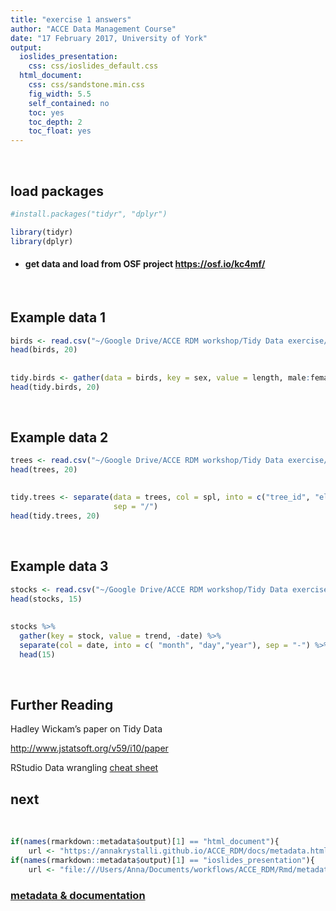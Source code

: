 ```yaml
---
title: "exercise 1 answers"
author: "ACCE Data Management Course"
date: "17 February 2017, University of York"
output:
  ioslides_presentation:
    css: css/ioslides_default.css
  html_document:
    css: css/sandstone.min.css
    fig_width: 5.5
    self_contained: no
    toc: yes
    toc_depth: 2
    toc_float: yes
---
```


<br>

## load packages

```r
#install.packages("tidyr", "dplyr")

library(tidyr)
library(dplyr)

```

- #### get data and load from **OSF project** <https://osf.io/kc4mf/>

<br>

## Example data 1 {.smaller}


```r
birds <- read.csv("~/Google Drive/ACCE RDM workshop/Tidy Data exercise/birds.csv")
head(birds, 20)

```



## 

```r
tidy.birds <- gather(data = birds, key = sex, value = length, male:female)
head(tidy.birds, 20)
```


<br>

## Example data 2


```r
trees <- read.csv("~/Google Drive/ACCE RDM workshop/Tidy Data exercise/trees.csv")
head(trees, 20)

```



## 

```r
tidy.trees <- separate(data = trees, col = spl, into = c("tree_id", "elevation"), 
                       sep = "/")
head(tidy.trees, 20)
```

<br>

## Example data 3 


```r
stocks <- read.csv("~/Google Drive/ACCE RDM workshop/Tidy Data exercise/stocks.csv")
head(stocks, 15)

```

## 

```r
stocks %>% 
  gather(key = stock, value = trend, -date) %>% 
  separate(col = date, into = c( "month", "day","year"), sep = "-") %>%  
  head(15)
```


<br>


## Further Reading

Hadley Wickam's paper on Tidy Data

<http://www.jstatsoft.org/v59/i10/paper>

RStudio Data wrangling [cheat sheet](https://www.rstudio.com/wp-content/uploads/2015/02/data-wrangling-cheatsheet.pdf)

## next

<br>


```r

if(names(rmarkdown::metadata$output)[1] == "html_document"){
    url <- "https://annakrystalli.github.io/ACCE_RDM/docs/metadata.html"}
if(names(rmarkdown::metadata$output)[1] == "ioslides_presentation"){
    url <- "file:///Users/Anna/Documents/workflows/ACCE_RDM/Rmd/metadata.html"}
```


### [metadata & documentation](`r url`)
